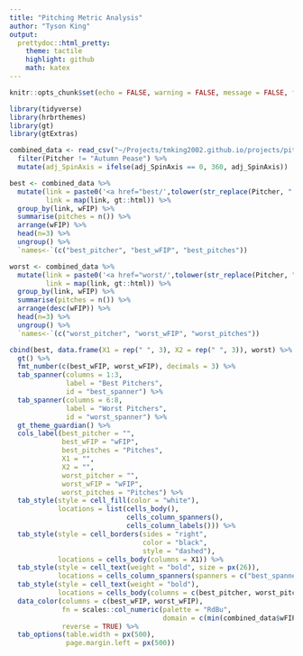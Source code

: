 ```yaml
---
title: "Pitching Metric Analysis"
author: "Tyson King"
output:
  prettydoc::html_pretty:
    theme: tactile
    highlight: github
    math: katex
---
```



<style type="text/css">

h1 {
  font-size: 38px;
  text-align: center;
}
h2 {
  font-size: 28px;
  text-align: center;
}
h4.author {
  font-size: 18px;
  text-align: center;
}
</style>

```r
knitr::opts_chunk$set(echo = FALSE, warning = FALSE, message = FALSE, fig.align = 'center')

library(tidyverse)
library(hrbrthemes)
library(gt)
library(gtExtras)
```

```r
combined_data <- read_csv("~/Projects/tmking2002.github.io/projects/pitching_metric_analysis/combined_pitcher_data.csv") %>% 
  filter(Pitcher != "Autumn Pease") %>% 
  mutate(adj_SpinAxis = ifelse(adj_SpinAxis == 0, 360, adj_SpinAxis))
```

```r
best <- combined_data %>% 
  mutate(link = paste0('<a href="best/',tolower(str_replace(Pitcher, " ", "_")),'.html" style="color: blue;">',Pitcher,'</a>'),
         link = map(link, gt::html)) %>% 
  group_by(link, wFIP) %>% 
  summarise(pitches = n()) %>% 
  arrange(wFIP) %>% 
  head(n=3) %>% 
  ungroup() %>% 
  `names<-`(c("best_pitcher", "best_wFIP", "best_pitches"))

worst <- combined_data %>% 
  mutate(link = paste0('<a href="worst/',tolower(str_replace(Pitcher, " ", "_")),'.html" style="color: blue;">',Pitcher,'</a>'),
         link = map(link, gt::html)) %>% 
  group_by(link, wFIP) %>% 
  summarise(pitches = n()) %>% 
  arrange(desc(wFIP)) %>% 
  head(n=3) %>% 
  ungroup() %>% 
  `names<-`(c("worst_pitcher", "worst_wFIP", "worst_pitches"))

cbind(best, data.frame(X1 = rep(" ", 3), X2 = rep(" ", 3)), worst) %>% 
  gt() %>% 
  fmt_number(c(best_wFIP, worst_wFIP), decimals = 3) %>% 
  tab_spanner(columns = 1:3,
              label = "Best Pitchers",
              id = "best_spanner") %>% 
  tab_spanner(columns = 6:8,
              label = "Worst Pitchers",
              id = "worst_spanner") %>% 
  gt_theme_guardian() %>% 
  cols_label(best_pitcher = "",
             best_wFIP = "wFIP",
             best_pitches = "Pitches",
             X1 = "",
             X2 = "",
             worst_pitcher = "",
             worst_wFIP = "wFIP",
             worst_pitches = "Pitches") %>% 
  tab_style(style = cell_fill(color = "white"),
            locations = list(cells_body(),
                             cells_column_spanners(),
                             cells_column_labels())) %>% 
  tab_style(style = cell_borders(sides = "right",
                                 color = "black",
                                 style = "dashed"),
            locations = cells_body(columns = X1)) %>% 
  tab_style(style = cell_text(weight = "bold", size = px(26)),
            locations = cells_column_spanners(spanners = c("best_spanner", "worst_spanner"))) %>% 
  tab_style(style = cell_text(weight = "bold"),
            locations = cells_body(columns = c(best_pitcher, worst_pitcher))) %>% 
  data_color(columns = c(best_wFIP, worst_wFIP),
             fn = scales::col_numeric(palette = "RdBu",
                                      domain = c(min(combined_data$wFIP), max(combined_data$wFIP))),
             reverse = TRUE) %>% 
  tab_options(table.width = px(500), 
              page.margin.left = px(500))

```

